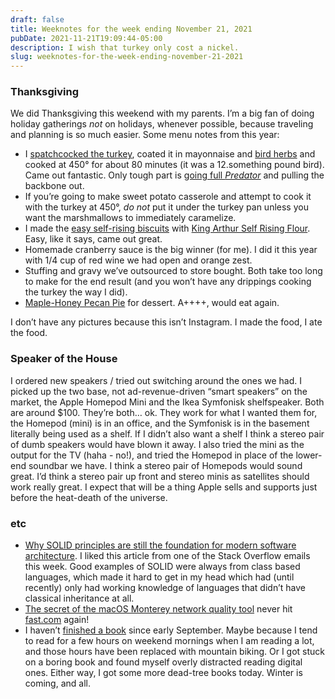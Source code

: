 ```yaml
---
draft: false
title: Weeknotes for the week ending November 21, 2021
pubDate: 2021-11-21T19:09:44-05:00
description: I wish that turkey only cost a nickel.
slug: weeknotes-for-the-week-ending-november-21-2021
---
```


### Thanksgiving
We did Thanksgiving this weekend with my parents. I’m a big fan of doing holiday gatherings _not_ on holidays, whenever possible, because traveling and planning is so much easier. Some menu notes from this year:
- I [spatchcocked the turkey](https://www.seriouseats.com/how-to-spatchcock-cook-turkey-thanksgiving-fast-easy-way-spatchcocked), coated it in mayonnaise and [bird herbs](https://www.generalstorepr.com/product/bird-herbs/317595) and cooked at 450° for about 80 minutes (it was a 12.something pound bird). Came out fantastic. Only tough part is [going full _Predator_](https://www.youtube.com/watch?v=CjWVWLTAHaU) and pulling the backbone out.
- If you’re going to make sweet potato casserole and attempt to cook it with the turkey at 450°, _do not_ put it under the turkey pan unless you want the marshmallows to immediately caramelize.
- I made the [easy self-rising biscuits](https://www.kingarthurbaking.com/recipes/easy-self-rising-biscuits-recipe) with [King Arthur Self Rising Flour](https://shop.kingarthurbaking.com/items/unbleached-self-rising-flour). Easy, like it says, came out great.
- Homemade cranberry sauce is the big winner (for me). I did it this year with 1/4 cup of red wine we had open and orange zest.
- Stuffing and gravy we’ve outsourced to store bought. Both take too long to make for the end result (and you won’t have any drippings cooking the turkey the way I did).
- [Maple-Honey Pecan Pie](https://cooking.nytimes.com/recipes/1022734-maple-honey-pecan-pie?smid=yt-nytfood&smtyp=cur?ftag=MSF0951a18) for dessert. A++++, would eat again.

I don’t have any pictures because this isn’t Instagram. I made the food, I ate the food.

### Speaker of the House
I ordered new speakers / tried out switching around the ones we had. I picked up the two base, not ad-revenue-driven “smart speakers” on the market, the Apple Homepod Mini and the Ikea Symfonisk shelfspeaker. Both are around $100. They’re both… ok. They work for what I wanted them for, the Homepod (mini) is in an office, and the Symfonisk is in the basement literally being used as a shelf. If I didn’t also want a shelf I think a stereo pair of dumb speakers would have blown it away. I also tried the mini as the output for the TV (haha - no!), and tried the Homepod in place of the lower-end soundbar we have. I think a stereo pair of Homepods would sound great. I’d think a stereo pair up front and stereo minis as satellites should work really great. I expect that will be a thing Apple sells and supports just before the heat-death of the universe.

### etc
- [Why SOLID principles are still the foundation for modern software architecture](https://stackoverflow.blog/2021/11/01/why-solid-principles-are-still-the-foundation-for-modern-software-architecture/). I liked this article from one of the Stack Overflow emails this week. Good examples of SOLID were always from class based languages, which made it hard to get in my head which had (until recently) only had working knowledge of languages that didn’t have classical inheritance at all.
- [The secret of the macOS Monterey network quality tool](https://danpetrov.xyz/macos/2021/11/14/analysing-network-quality-macos.html) never hit [fast.com](https://fast.com) again!
- I haven’t [finished a book](https://www.builtwith.coffee/books) since early September. Maybe because I tend to read for a few hours on weekend mornings when I am reading a lot, and those hours have been replaced with mountain biking. Or I got stuck on a boring book and found myself overly distracted reading digital ones. Either way, I got some more dead-tree books today. Winter is coming, and all.